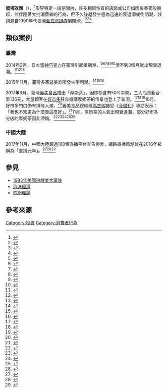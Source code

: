 {{noteTA|1=zh-tw:蛋塔; zh-hant:蛋撻; zh-hans:蛋挞;}}
'''蛋塔效應'''（{{lang-en|Portuguese egg tart effect}}），<ref>{{cite news|title=107學測英文科命題相當精彩|url=http://market.ltn.com.tw/article/3505|work=自由電子報|date=2018-01-27|accessdate=2018-01-31|archive-date=2019-03-30|archive-url=https://web.archive.org/web/20190330221513/https://market.ltn.com.tw/article/3505|dead-url=no}}</ref>形容特定一段期間內，許多相同性質的店面或公司如雨後春筍般興起，並伴隨著大批消費者的{{link-en|衝動性購買|Impulse purchase}}行為，但不久後就發生極為迅速的衰退潮或倒閉潮，該詞源自1990年代臺灣[[葡式蛋撻|葡式蛋撻]]店倒閉潮。<ref>{{cite news|title=旋風過後掀倒閉潮 名店步蛋塔後塵|url=https://money.udn.com/money/story/5648/2725983|work=經濟日報|accessdate=2018-01-22|archive-date=2018-12-10|archive-url=https://web.archive.org/web/20181210154702/https://money.udn.com/money/story/5648/2725983|dead-url=no}}</ref><ref>{{cite news|author1=許元龍|title=盲從消費？旋風橫掃又狠又快|url=http://www.upmedia.mg/news_info.php?SerialNo=783|work=上報|date=2016-07-23|accessdate=2018-01-22|archive-date=2020-08-06|archive-url=https://web.archive.org/web/20200806135501/https://www.upmedia.mg/news_info.php?SerialNo=783|dead-url=no}}</ref><ref>{{cite news|title=最愛一窩"瘋"! 蛋塔3個月就退燒|url=http://news.cts.com.tw/cts/general/201104/201104170716004.html|work=華視|date=2011-04-17|accessdate=2018-01-22|archive-date=2020-01-31|archive-url=https://web.archive.org/web/20200131102537/http://news.cts.com.tw/cts/general/201104/201104170716004.html|dead-url=no}}</ref>

==類似案例==
===臺灣===
2014年2月，日本[[雷神巧克力|雷神巧克力]]在臺灣引起搶購潮，<ref>{{cite news|title=絕對買不到！全台狂掃「雷神巧克力」　一天狂賣25萬條|url=http://www.setn.com/News.aspx?NewsID=12289|work=三立新聞網|date=2014-02-01}}</ref><ref>{{cite news|title=網路文增！　雷神突爆紅「掀缺貨潮」|url=https://news.tvbs.com.tw/entry/521447|work=TVBS新聞網|date=2014-02-17|accessdate=2018-01-22|archive-date=2014-05-08|archive-url=https://web.archive.org/web/20140508052129/http://news.tvbs.com.tw/entry/521447|dead-url=no}}</ref><ref>{{cite news|title=臉書批貨50箱雷神巧克力再轉賣　31歲人妻4萬飛了|url=https://www.ettoday.net/news/20140309/332888.htm|work=ETtoday新聞雲|date=2014-03-09|accessdate=2018-01-22|archive-date=2019-04-08|archive-url=https://web.archive.org/web/20190408215438/https://www.ettoday.net/news/20140309/332888.htm|dead-url=no}}</ref><ref>{{cite news|title=雷神巧克力太好吃　一天一片小心誘發皮膚性過敏|url=https://www.ettoday.net/news/20140313/334395.htm|work=ETtoday新聞雲|date=2014-03-13|accessdate=2018-01-22|archive-date=2019-04-08|archive-url=https://web.archive.org/web/20190408214128/https://www.ettoday.net/news/20140313/334395.htm|dead-url=no}}</ref><ref>{{cite news|title=天天吃雷神巧克力 8歲男童皮膚發炎|url=http://news.ltn.com.tw/news/life/breakingnews/967865|work=自由時報|date=2014-03-14|accessdate=2018-01-22|archive-date=2019-04-09|archive-url=https://web.archive.org/web/20190409031854/https://news.ltn.com.tw/news/life/breakingnews/967865|dead-url=no}}</ref><ref>{{cite news|title=雷神巧克力搶破頭 賣場開店就秒殺|url=https://tw.appledaily.com/headline/daily/20140314/35700661|work=蘋果日報|date=2014-03-14|accessdate=2018-01-22|archive-date=2019-03-02|archive-url=https://web.archive.org/web/20190302233943/https://tw.appledaily.com/headline/daily/20140314/35700661|dead-url=no}}</ref>但不到3個月就出現衰退潮。<ref>{{cite journal|title=雷神之後，下一個是？看台灣人一窩蜂的盲從特性|journal=遠見雜誌|date=2014-03-18|url=https://www.gvm.com.tw/article.html?id=25815|access-date=2018-01-22|archive-date=2018-12-24|archive-url=https://web.archive.org/web/20181224170555/https://www.gvm.com.tw/article.html?id=25815|dead-url=no}}</ref><ref>{{cite news|title=紅不過3個月！雷神退燒　民眾搶購郵包大減7成|url=https://www.nownews.com/news/20140522/1245680|work=NOWnews|date=2014-05-22|accessdate=2018-01-22|archive-date=2018-01-22|archive-url=https://web.archive.org/web/20180122181535/https://www.nownews.com/news/20140522/1245680|dead-url=no}}</ref><ref>{{cite news|title=2014台灣人最瘋什麼？日本雜誌：雷神巧克力|url=https://travel.ettoday.net/article/449601.htm|work=ETtoday旅遊新聞|date=2015-01-12|accessdate=2018-01-22|archive-date=2020-08-14|archive-url=https://web.archive.org/web/20200814055357/https://travel.ettoday.net/article/449601.htm|dead-url=no}}</ref>

2015年11月，臺灣多家醫美診所發生倒閉潮。<ref>{{cite news|title=蛋塔效應! 全台醫美診所數腰斬|url=http://news.ltn.com.tw/news/life/paper/934470|work=自由時報|date=2015-11-23|accessdate=2018-01-22|archive-date=2020-08-09|archive-url=https://web.archive.org/web/20200809121942/https://news.ltn.com.tw/news/life/paper/934470|dead-url=no}}</ref><ref>{{cite news|title=蛋塔效應發酵！醫美診所現倒閉潮　全台數量僅剩一半|url=http://www.setn.com/News.aspx?NewsID=107943|work=三立新聞|date=2015-11-23|accessdate=2018-01-22|archive-date=2015-11-24|archive-url=https://web.archive.org/web/20151124155850/http://www.setn.com/News.aspx?NewsID=107943|dead-url=no}}</ref><ref>{{cite news|title=醫美診所爆倒閉潮？ 比極盛時期少三分之一|url=https://udn.com/news/story/7323/2911717|work=聯合新聞網|date=2018-01-04|accessdate=2018-01-22|archive-date=2019-04-08|archive-url=https://web.archive.org/web/20190408184733/https://udn.com/news/story/7323/2911717|dead-url=no}}</ref>

2017年9月，臺灣[[義美食品|義美食品]]推出「厚奶茶」，因標榜含有50%牛奶，三大瓶賣新台幣135元，大量顧客在[[好市多|好市多]]狂奔搶購厚奶茶的情景也登上了新聞。<ref>{{cite news|title=美式賣場瘋「厚奶茶」　開門30分內搶購一空|url=https://news.tvbs.com.tw/fun/777223|work=TVBS新聞網|date=2017-09-27}}</ref><ref>{{cite news|title=搶購「厚奶茶」！ 好市多一開...客人上演「屍速列車」狂奔|url=https://www.ettoday.net/news/20170929/1021518.htm|work=ETtoday新聞雲|date=2017-09-29|accessdate=2018-01-22|archive-date=2019-04-08|archive-url=https://web.archive.org/web/20190408214114/https://www.ettoday.net/news/20170929/1021518.htm|dead-url=no}}</ref><ref>{{cite news|title=好市多厚奶茶4天買不到 館長嗆：搶屁啊！|url=https://udn.com/news/story/7266/2731380|work=聯合新聞網|date=2017-09-30|accessdate=2018-01-22|archive-date=2019-12-25|archive-url=https://web.archive.org/web/20191225030408/https://udn.com/news/story/7266/2731380|dead-url=no}}</ref>10月，好市多門口仍有排隊人潮，<ref>{{cite news|title=風潮竟還沒過！喪屍攻陷搶厚奶茶　好市多會員怒：一堆閒人|url=https://www.ettoday.net/news/20171020/1035375.htm|work=ETtoday新聞雲|date=2017-10-20|accessdate=2018-01-22|archive-date=2019-04-08|archive-url=https://web.archive.org/web/20190408213903/https://www.ettoday.net/news/20171020/1035375.htm|dead-url=no}}</ref>義美食品總經理[[高志明|高志明]]接受《[[今周刊|今周刊]]》專訪表示：「我也不知道為什麼賣這麼好」。<ref>{{cite journal|author1=何田田|title=比起厚奶茶熱賣 義美更在意的兩件事|journal=今周刊|date=2017-10-12|issue=1086期|url=http://www.businesstoday.com.tw/article/category/80393/post/201710160010/%E6%AF%94%E8%B5%B7%E5%8E%9A%E5%A5%B6%E8%8C%B6%E7%86%B1%E8%B3%A3%20%E7%BE%A9%E7%BE%8E%E6%9B%B4%E5%9C%A8%E6%84%8F%E7%9A%84%E5%85%A9%E4%BB%B6%E4%BA%8B|access-date=2018-01-22|archive-date=2018-12-24|archive-url=https://web.archive.org/web/20181224170448/http://www.businesstoday.com.tw/article/category/80393/post/201710160010/%E6%AF%94%E8%B5%B7%E5%8E%9A%E5%A5%B6%E8%8C%B6%E7%86%B1%E8%B3%A3%20%E7%BE%A9%E7%BE%8E%E6%9B%B4%E5%9C%A8%E6%84%8F%E7%9A%84%E5%85%A9%E4%BB%B6%E4%BA%8B|dead-url=no}}</ref>11月，厚奶茶的人氣出現衰退潮，部分好市多分店的厚奶茶因此滯銷。<ref>{{cite news|title=厚奶茶退燒？　部分好市多分店到中午還有剩|url=https://tw.appledaily.com/new/realtime/20171031/1232274/|work=蘋果日報|date=2017-10-31|accessdate=2018-01-22|archive-date=2018-01-22|archive-url=https://web.archive.org/web/20180122125306/https://tw.appledaily.com/new/realtime/20171031/1232274/|dead-url=no}}</ref><ref>{{cite news|title=厚奶茶退燒？ 網友酸：台灣人三分鐘熱度|url=http://news.ltn.com.tw/news/life/breakingnews/2248884|work=自由時報|date=2017-11-09|accessdate=2018-01-22|archive-date=2019-04-09|archive-url=https://web.archive.org/web/20190409031900/https://news.ltn.com.tw/news/life/breakingnews/2248884|dead-url=no}}</ref><ref>{{cite news|title=厚奶茶殞落！好市多冷藏貨架「剩超多」…網目擊苦嘆：盲從|url=https://www.ettoday.net/news/20171109/1049136.htm|work=ETtoday新聞雲|date=2017-11-09|accessdate=2018-01-22|archive-date=2019-04-08|archive-url=https://web.archive.org/web/20190408215428/https://www.ettoday.net/news/20171109/1049136.htm|dead-url=no}}</ref><ref>{{cite news|title=退燒？美式賣場滿滿厚奶茶　沒人搶…|url=https://news.tvbs.com.tw/fun/810527|work=TVBS新聞網|date=2017-11-10}}</ref><ref>{{cite journal|title=厚奶茶退燒？細數這些年我們排隊的盲從|journal=遠見雜誌|date=2017-11-10|url=https://www.gvm.com.tw/article.html?id=40969|access-date=2018-01-22|archive-date=2018-12-24|archive-url=https://web.archive.org/web/20181224170551/https://www.gvm.com.tw/article.html?id=40969|dead-url=no}}</ref>

===中國大陸===
2017年11月，中國大陸超過100個直播平台宣告停業，網路直播風潮曾在2016年被稱為「直播元年」。<ref>{{cite news|title=没點、沒錢，自取滅亡的直播經濟|url=https://www.ettoday.net/news/20170930/1022374.htm|work=ETtoday新聞雲|date=2017-09-30|accessdate=2018-01-22|archive-date=2018-12-24|archive-url=https://web.archive.org/web/20181224170522/https://www.ettoday.net/news/20170930/1022374.htm|dead-url=no}}</ref><ref>{{cite news|title=直播平台倒闭潮：“映客们”如何站稳下半场|url=http://finance.sina.com.cn/chanjing/2017-11-01/doc-ifynhhaz0844248.shtml|work=新浪网|date=2017-11-01|accessdate=2018-01-22|archive-date=2018-12-24|archive-url=https://web.archive.org/web/20181224121915/http://finance.sina.com.cn/chanjing/2017-11-01/doc-ifynhhaz0844248.shtml|dead-url=no}}</ref><ref>{{cite news|title=中國創業死亡潮湧現 共享、直播2年內倒閉上百家|url=http://news.ltn.com.tw/news/world/breakingnews/2288117|work=自由時報|date=2017-12-19|accessdate=2018-01-22|archive-date=2019-04-09|archive-url=https://web.archive.org/web/20190409031858/https://news.ltn.com.tw/news/world/breakingnews/2288117|dead-url=no}}</ref>

==參見==
*[[1983年美國遊戲業大蕭條|1983年美國遊戲業大蕭條]]
*[[泡沫經濟|泡沫經濟]]
*[[蛛網理論|蛛網理論]]

==參考來源==
{{reflist|2}}

[[Category:投資|Category:投資]]
[[Category:消費者行為|Category:消費者行為]]